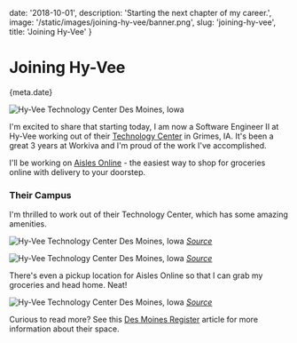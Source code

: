 
date: '2018-10-01',
description: 'Starting the next chapter of my career.',
image: '/static/images/joining-hy-vee/banner.png',
slug: 'joining-hy-vee',
title: 'Joining Hy-Vee'
}


# Joining Hy-Vee

<Date>{meta.date}</Date>

![Hy-Vee Technology Center Des Moines, Iowa](/static/images/joining-hy-vee/banner.png)

I'm excited to share that starting today, I am now a Software Engineer II at Hy-Vee working out of their [Technology Center](https://www.dimin.com/projects/hy-vee-inc-technology-center/) in Grimes, IA. It's been a great 3 years at Workiva and I'm proud of the work I've accomplished.

I'll be working on [Aisles Online](https://www.hy-vee.com/grocery/) - the easiest way to shop for groceries online with delivery to your doorstep.

### Their Campus

I'm thrilled to work out of their Technology Center, which has some amazing amenities.

![Hy-Vee Technology Center Des Moines, Iowa](/static/images/joining-hy-vee/office.jpg)
[_Source_](https://www.dimin.com/projects/hy-vee-inc-technology-center/)

![Hy-Vee Technology Center Des Moines, Iowa](/static/images/joining-hy-vee/office2.jpg)
[_Source_](https://www.dimin.com/projects/hy-vee-inc-technology-center/)

There's even a pickup location for Aisles Online so that I can grab my groceries and head home. Neat!

![Hy-Vee Technology Center Des Moines, Iowa](/static/images/joining-hy-vee/aisles-online.jpg)
[_Source_](https://innovate.hy-vee.com/)

Curious to read more? See this [Des Moines Register](https://www.desmoinesregister.com/story/money/2017/08/17/hy-vees-new-offices-like-nothing-youve-seen-before/570537001/) article for more information about their space.
